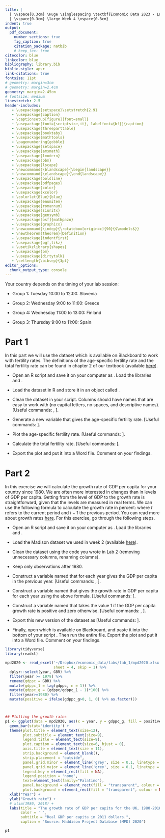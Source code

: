 ```yaml
---
title: |
  | \vspace{0.3cm} \Huge \singlespacing \textbf{Economic Data 2023 - Labs}  \vspace{0.28cm}
  | \vspace{0.3cm} \large Week 4 \vspace{0.3cm}
indent: true
output:
  pdf_document:
    number_sections: true
    fig_caption: true
    citation_package: natbib 
    # keep_tex: true
citecolor: blue
linkcolor: blue
bibliography: library.bib
biblio-style: apsr
link-citations: true
fontsize: 11pt
# geometry: margin=3cm
# geometry: margin=2.4cm
geometry: margin=2.45cm
# fontsize: medium
linestretch: 2.5
header-includes:
   - \usepackage{setspace}\setstretch{2.9}
   - \usepackage{caption}
   - \captionsetup[figure]{font=small}
   - \usepackage[font={scriptsize,it}, labelfont={bf}]{caption}
   - \usepackage{threeparttable}
   - \usepackage{booktabs}
   - \usepackage{mathtools}
   - \pagenumbering{gobble}
   - \usepackage{setspace}
   - \usepackage{amsmath}
   - \usepackage{lmodern}
   - \usepackage{bbm}
   - \usepackage{lscape}
   - \newcommand{\blandscape}{\begin{landscape}}
   - \newcommand{\elandscape}{\end{landscape}}
   - \usepackage{boldline}
   - \usepackage{pdfpages}
   - \usepackage{color}
   - \usepackage{xcolor}
   - \colorlet{Blue}{blue}
   - \usepackage{enumitem}
   - \usepackage{romannum}
   - \usepackage{siunitx}
   - \usepackage{gensymb}
   - \usepackage[osf]{mathpazo}
   - \usepackage{graphicx}
   - \newcommand{\indep}{\rotatebox[origin=c]{90}{$\models$}}
   - \newtheorem{theorem}{Definition}
   - \usepackage{indentfirst}
   - \usepackage{pgf,tikz}
   - \usetikzlibrary{shapes}
   - \usepackage{bm}
   - \usepackage{dirtytalk}
   - \setlength{\bibsep}{3pt}
editor_options:
  chunk_output_type: console
---
```


\onehalfspacing
\pagenumbering{arabic}




\noindent Your country depends on the timing of your lab session:

- Group 1: Tuesday 10:00 to 12:00: Slovenia

- Group 2: Wednesday 9:00 to 11:00: Greece

- Group 4: Wednesday 11:00 to 13:00: Finland

- Group 3: Thursday 9:00 to 11:00: Spain





# Part 1

\noindent In this part we will use the dataset \texttt{birth.csv} which is available on Blackboard to work with fertility rates. The definitions of the age-specific fertility rate and the total fertility rate can be found in chapter 2 of our textbook (available [here](https://hhsievertsen.github.io/EconDataBook/po.html)).

- Open an R script and save it on your computer as \verb|fertility_rates.R|. Load the libraries \texttt{tidyverse} and \texttt{readr}.

- Load the dataset \verb|births.csv| in R and store it in an object called \texttt{df}. 

- Clean the dataset in your script. Columns should have names that are easy to work with (no capital letters, no spaces, and descriptive names). [Useful commands: \texttt{rename()}, \texttt{filter()}].

- Generate a new variable \texttt{afr} that gives the age-specific fertility rate. [Useful commands: \texttt{mutate(afr = n\_births/n\_women)}].

- Plot the age-specific fertility rate. [Useful commands: \texttt{ggplot()}].

- Calculate the total fertility rate. [Useful commands: \texttt{sum(df\$afr, na.rm=T)}].

- Export the plot and put it into a Word file. Comment on your findings.










# Part 2

\noindent In this exercise we will calculate the growth rate of GDP per capita for your country since 1980. We are often more interested in changes than in levels of GDP per capita. Getting from the level of GDP to the growth rate is straightforward, given that the levels are measured in real terms. We can use the following formula to calculate the growth rate in percent:
\begin{equation}
g_t = 100 \times \left(\frac{\text{GDP}_t}{\text{GDP}_{t-1}}-1\right),
\end{equation}
where $t$ refers to the current period and $t-1$ the previous period. You can read more about growth rates [here](https://hhsievertsen.github.io/EconDataBook/activity.html). For this exercise, go through the following steps.




- Open an R script and save it on your computer as \verb|growth_rates.R|. Load the libraries \texttt{tidyverse} and \texttt{readxl}.

- Load the Madison dataset we used in week 2 (available [here](https://www.rug.nl/ggdc/historicaldevelopment/maddison/releases/maddison-project-database-2020?lang=en)). 

- Clean the dataset using the code you wrote in Lab 2 (removing unnecessary columns, renaming columns). 

- Keep only observations after 1980.

- Construct a variable named \texttt{gdppc\_1} that for each year gives the GDP per capita in the previous year. [Useful commands: \texttt{mutate()}, \texttt{lag(gdppc, n = 1)}].

- Construct a variable named \texttt{gdppc\_g} that gives the growth rate in GDP per capita for each year using the above formula. [Useful commands: \texttt{mutate()}].

- Construct a variable named \texttt{positive} that takes the value 1 if the GDP per capita growth rate is positive and zero otherwise. [Useful commands: \texttt{mutate()}, \texttt{ifelse(gdppc\_g>0, 1, 0)}].

- Export this new version of the dataset as \texttt{growth\_rates.csv} [Useful commands: \texttt{write\_csv()}].

- Finally, open \verb|growth_rates_plot.R| which is available on Blackboard, and paste it into the bottom of your script \verb|growth_rates.R|. Then run the entire file. Export the plot and put it into a Word file. Comment on your findings.

\bigskip 



```r
library(tidyverse)
library(readxl)

mpd2020 <- read_excel('~/Dropbox/economic_data/labs/lab_1/mpd2020.xlsx', 
                      sheet = 4, skip = 1) %>% 
  dplyr::select(year, GBR) %>% 
  filter(year >= 1979) %>% 
  rename(gdppc = GBR) %>% 
  mutate(gdppc_1 = lag(gdppc, n = 1)) %>% 
  mutate(gdppc_g = (gdppc/gdppc_1 - 1)*100) %>% 
  filter(year>=1980) %>% 
  mutate(positive = ifelse(gdppc_g>0, 1, 0) %>% as.factor())



## Plotting the growth rates
p1 <- ggplot(data = mpd2020, aes(x = year, y = gdppc_g, fill = positive))+
  geom_bar(stat='identity') +
  theme(plot.title = element_text(size=12),
        plot.subtitle = element_text(size=9),
        legend.title = element_text(size=9),
        plot.caption = element_text(size=6, hjust = 0),
        axis.title = element_text(size = 11),
        strip.background = element_blank(),
        strip.placement = "outside",
        panel.grid.minor = element_line('grey', size = 0.1, linetype = 'dashed'),
        panel.grid.major = element_line('grey', size = 0.1, linetype = 'dashed'),
        legend.key = element_rect(fill = NA),
        legend.position = "none",
        text=element_text(family="Palatino"),
        panel.background = element_rect(fill = "transparent", colour = NA),
        plot.background = element_rect(fill = "transparent", colour = NA))+
  xlab("Year") +
  ylab("Growth rate") +
  # xlim(1980, 2018) +
  labs(title = "The growth rate of GDP per capita for the UK, 1980-2018",
       color = ' ',
       subtitle = "Real GDP per capita in 2011 dollars.",
       caption = "Source: Maddison Project Database (MPD) 2020")
```

```r
p1
```


<!-- \centering -->
<!-- ![](growth){width=60%} -->









